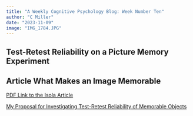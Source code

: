 ```yaml
---
title: "A Weekly Cognitive Psychology Blog: Week Number Ten"
author: "C Miller"
date: "2023-11-09"
image: "IMG_1784.JPG"
---
```


## Test-Retest Reliability on a Picture Memory Experiment

## Article What Makes an Image Memorable

[PDF Link to the Isola Article](isola_memorable_image.pdf)


[My Proposal for Investigating Test-Retest Reliability of Memorable Objects](reliable_memorable.docx)